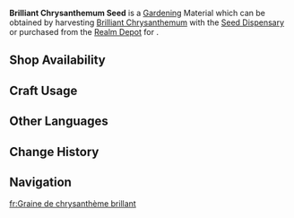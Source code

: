 {{Item Infobox
|id           = 130036
|image        = Item Brilliant Chrysanthemum Seed.png
|type         = Gardening Materials
|group        = Luxuriant Glebe
|invCategory  = Seed Dispensary
|description  = A seed obtained from the [[Seed Dispensary]]. A quality seed full of life, just waiting to be planted in the fields of the Realm Within. After some time, it will grow into a [[Brilliant Chrysanthemum]].
|source1      = Harvesting [[Brilliant Chrysanthemum]] with the [[Seed Dispensary]]
|source2      = [[Serenitea Pot/Realm Depot|Realm Depot]]
}}
'''Brilliant Chrysanthemum Seed''' is a [[Gardening]] Material which can be obtained by harvesting [[Brilliant Chrysanthemum]] with the [[Seed Dispensary]] or purchased from the [[Realm Depot]] for {{Item|Realm Currency|30|x=5}}.

==Shop Availability==
{{Shop Availability|currency=Realm Currency}}

==Craft Usage==
{{Craft Usage}}

==Other Languages==
{{Other Languages
|default_hidden = 1
|en      = Brilliant Chrysanthemum Seed
|zhs     = 「须弥蔷薇」的种子
|zhs_rm  = "Xūmí Qiángwēi" de Zhǒngzi
|zht     = 「須彌薔薇」的種子
|zht_rm  = "Xūmí Qiángwéi" de Zhǒngzǐ
|ja      = 「スメールローズ」の種
|ja_rm   = "Sumeeru Roozu" no Tane
|ko      = 「수메르 장미」 씨앗
|es      = Semilla de rosa de Sumeru
|fr      = Graine de rose sumérienne
|ru      = Семена сумерской розы
|th      = Brilliant Chrysanthemum Seed
|vi      = Hạt Giống Tường Vi Sumeru
|de      = Sumeru-Rosen-Samen
|id      = Brilliant Chrysanthemum Seed
|pt      = Semente de Rosa de Sumeru
|tr      = Sumeru Gülü Tohumu
|it      = Seme di rosa di Sumeru
}}

==Change History==
{{Change History|5.0}}

==Navigation==
{{Material Navbox|Gardening Materials}}

[[fr:Graine de chrysanthème brillant]]